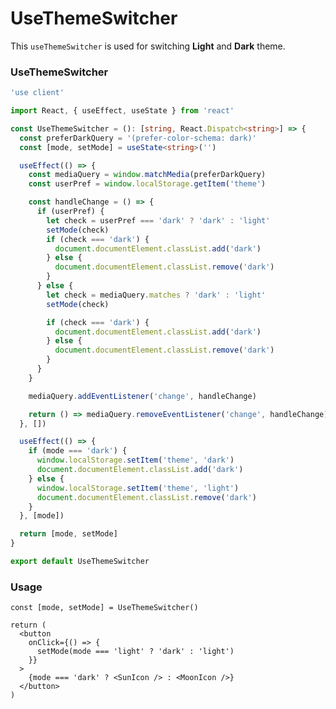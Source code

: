 # UseThemeSwitcher

This `useThemeSwitcher` is used for
switching **Light** and **Dark** theme.

### UseThemeSwitcher

```ts filename="useThemeSwitcher.tsx" copy
'use client'

import React, { useEffect, useState } from 'react'

const UseThemeSwitcher = (): [string, React.Dispatch<string>] => {
  const preferDarkQuery = '(prefer-color-schema: dark)'
  const [mode, setMode] = useState<string>('')

  useEffect(() => {
    const mediaQuery = window.matchMedia(preferDarkQuery)
    const userPref = window.localStorage.getItem('theme')

    const handleChange = () => {
      if (userPref) {
        let check = userPref === 'dark' ? 'dark' : 'light'
        setMode(check)
        if (check === 'dark') {
          document.documentElement.classList.add('dark')
        } else {
          document.documentElement.classList.remove('dark')
        }
      } else {
        let check = mediaQuery.matches ? 'dark' : 'light'
        setMode(check)

        if (check === 'dark') {
          document.documentElement.classList.add('dark')
        } else {
          document.documentElement.classList.remove('dark')
        }
      }
    }

    mediaQuery.addEventListener('change', handleChange)

    return () => mediaQuery.removeEventListener('change', handleChange)
  }, [])

  useEffect(() => {
    if (mode === 'dark') {
      window.localStorage.setItem('theme', 'dark')
      document.documentElement.classList.add('dark')
    } else {
      window.localStorage.setItem('theme', 'light')
      document.documentElement.classList.remove('dark')
    }
  }, [mode])

  return [mode, setMode]
}

export default UseThemeSwitcher
```

### Usage

```tsx filename="navbar.tsx" copy
const [mode, setMode] = UseThemeSwitcher()

return (
  <button
    onClick={() => {
      setMode(mode === 'light' ? 'dark' : 'light')
    }}
  >
    {mode === 'dark' ? <SunIcon /> : <MoonIcon />}
  </button>
)
```
